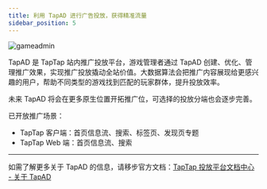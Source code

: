 ```yaml
---
title: 利用 TapAD 进行广告投放，获得精准流量
sidebar_position: 5
---
```


![gameadmin](/img/TapAD.png)

TapAD 是 TapTap 站内推广投放平台，游戏管理者通过 TapAD 创建、优化、管理推广效果，实现推广投放撬动全站价值。大数据算法会把推广内容展现给更感兴趣的用户，帮助不同类型的游戏找到匹配的玩家群体，提升投放效率。  

未来 TapAD 将会在更多原生位置开拓推广位，可选择的投放分端也会逐步完善。  

已开放推广场景：  

 - TapTap 客户端：首页信息流、搜索、标签页、发现页专题  
 - TapTap Web 端：首页信息流、搜索  

 ---

如需了解更多关于 TapAD 的信息，请移步官方文档：[TapTap 投放平台文档中心 - 关于 TapAD](https://biz.taptap.com/docs/tapad-about)  